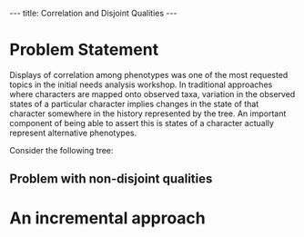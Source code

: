 ---
title: Correlation and Disjoint Qualities
---

= Problem Statement =

Displays of correlation among phenotypes was one of the most requested topics in the initial needs analysis workshop.  In traditional approaches where characters are mapped onto observed taxa, variation in the observed states of a particular character implies changes in the state of that character somewhere in the history represented by the tree. An important component of being able to assert this is states of a character actually represent alternative phenotypes.  

Consider the following tree:



== Problem with non-disjoint qualities ==


= An incremental approach =